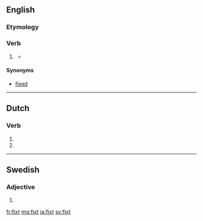 ==English==

===Etymology===
{{suffix|fix|t|lang=en}}

===Verb===
{{en-verb form}}

# {{context|obsolete|lang=en}} {{en-past of|fix}}
#* {{quote-magazine
 |date=
 |year=1919
 |month=Nov
 |first=
 |last=
 |author=George W. Perkins
 |coauthors=
 |title=The Workers' Fair Share
 |volume=XV
 |issue=5
 |page=221
 |magazine=The Rotarian
 |publisher=
 |issn=
 |url=http://books.google.com/books?id=vlgEAAAAMBAJ&pg=PA221&dq=fixt+-fixture+-fixtures&hl=en&sa=X&ei=vFlrUaL8Nabj4AOR6YCQDg&redir_esc=y#v=onepage&q=fixt%20-fixture%20-fixtures&f=false
 |passage=… to cover what we will call '''fixt''' charges, … 
}}

====Synonyms====
* [[fixed]]

----

==Dutch==

===Verb===
{{nl-verb-form}}

# {{nl-verb form of|p=23|n=sg|t=pres|m=ind|fixen}}
# {{nl-verb form of|n=pl|m=imp|fixen}}

----

==Swedish==

===Adjective===
{{head|sv|adjective form}}

# {{sv-adj-form-abs-indef-n|fix}}

[[fr:fixt]]
[[mg:fixt]]
[[ja:fixt]]
[[sv:fixt]]